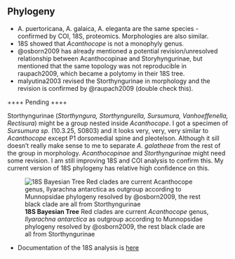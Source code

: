 ## Phylogeny

- A. puertoricana, A. galaica, A. eleganta are the same species - confirmed by COI, 18S, proteomics. Morphologies are also similar.
- 18S showed that *Acanthocope* is not a monophyly genus.
- @osborn2009 has already mentioned a potential revision/unresolved relationship between Acanthocopinae and Storyhyngurinae, but mentioned that the same topology was not reproducible in raupach2009, which became a polytomy in their 18S tree.
- malyutina2003 revised the Storthyngurinae in morphology and the revision is confirmed by @raupach2009 (double check this).

++++ Pending ++++

Storthyngurinae (*Storthyngura, Storthyngurella, Sursumura, Vanhoeffenella, Rectisura*) might be a group nested inside *Acanthocope*. I got a specimen of *Sursumura sp.* (10.3.25, S0803) and it looks very, very, very similar to *Acanthocope* except P1 dorsomedial spine and pleotelson. Although it sill doesn't really make sense to me to separate *A. galatheae* from the rest of the group in morphology. *Acanthocopinae* and *Storthyngurinae* might need some revision. I am still improving 18S and COI analysis to confirm this. My current version of 18S phylogeny has relative high confidence on this.

![**18S Bayesian Tree** Red clades are current *Acanthocope* genus, *Ilyarachna antarctica* as outgroup according to Munnopsidae phylogeny resolved by @osborn2009, the rest black clade are all from Storthyngurinae](/result/01.22%20genetics%20result/Phylogeny_18S_Bayesian.png)

- Documentation of the 18S analysis is [here](/notebooks/31%20MM%20-%20Genetics.qmd)